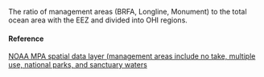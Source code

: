The ratio of management areas (BRFA, Longline, Monument) to the total ocean area with the EEZ and divided into OHI regions.

#### Reference

[NOAA MPA spatial data layer (management areas include no take, multiple use, national parks, and sanctuary waters](http://geoportal.hawaii.gov/datasets/noaa-marine-protected-area-mpa-inventory)